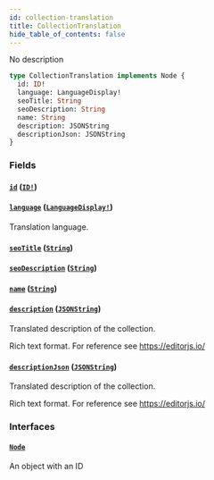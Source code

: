 ```yaml
---
id: collection-translation
title: CollectionTranslation
hide_table_of_contents: false
---
```


No description

```graphql
type CollectionTranslation implements Node {
  id: ID!
  language: LanguageDisplay!
  seoTitle: String
  seoDescription: String
  name: String
  description: JSONString
  descriptionJson: JSONString
}
```

### Fields

#### [`id`](#) ([`ID!`](../../../developer/api-reference/scalars/id))

#### [`language`](#) ([`LanguageDisplay!`](../../../developer/api-reference/objects/language-display))

Translation language.

#### [`seoTitle`](#) ([`String`](../../../developer/api-reference/scalars/string))

#### [`seoDescription`](#) ([`String`](../../../developer/api-reference/scalars/string))

#### [`name`](#) ([`String`](../../../developer/api-reference/scalars/string))

#### [`description`](#) ([`JSONString`](../../../developer/api-reference/scalars/jsonstring))

Translated description of the collection.

Rich text format. For reference see https://editorjs.io/

#### [`descriptionJson`](#) ([`JSONString`](../../../developer/api-reference/scalars/jsonstring))

Translated description of the collection.

Rich text format. For reference see https://editorjs.io/

### Interfaces

#### [`Node`](../../../developer/api-reference/interfaces/node)

An object with an ID
